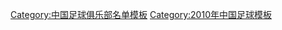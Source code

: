 {{Football squad with logo
 | name      = 2010瀋陽東進名單
 | bgcolor   = #4E387E
 | textcolor = #FFFFF7
 | teamname  = 瀋陽東進
 | seasontitle=[[2010年中國足球甲級聯賽|<span style="color: #FFFAF7;">2010年</span>]][[中國足球甲級聯賽|<span style="color: #FFFAF7;">中甲聯賽</span>]]第7名
 | teamlogo  = 
 | p1=[[顾俊杰 (足球运动员)|顾俊杰]]
 | p2=[[李健 (瀋陽足球運動員)|李健]]
 | p3=[[王超 (1979年)|王超]]
 | p4=[[徐文彬]]
 | p5=[[任鵬]]
 | p6=[[尹良毅]]
 | p7=[[高萬國]]
 | p8=[[倫巴尼]]
 | p9=[[艾拿度·路華斯·杜斯·山度士|納托]]
 | p10=[[羅拔圖·安達臣|安德森]]
 | p11=[[菲利普伊迪普]]
 | p12=[[張烈 (足球運動員)|張烈]]
 | p14=[[賈曉琛]]
 | p15=[[樂倍思]]
 | p16=[[李根]]
 | p17=[[劉獲銘]]
 | p18=[[楊劍飛]]
 | p19=[[朱大義]]
 | p20=[[鄧黎]]
 | p21=[[王若吉]]
 | p22=[[張浩 (足球運動員)|張浩]]
 | p23=[[周寒]]
 | p24=[[郝永赫]]
 | p25=[[明昊鶴]]
 | p26=[[王昀哲]]
 | p27=[[孟維平]]
 | p28=[[段杰毅]]
 | p29=[[劉文慶 (足球運動員)|劉文慶]]
 | p30=[[馮紹順]]
 | p32=[[趙銘]]
 | p36=[[陳波]]
 | manager={{link-it|于明 (足球运动员)|Yu Min|于明}}
}}
<noinclude>
{{DEFAULTSORT:Dongjin F.C. Squad 2010}}
[[Category:中国足球俱乐部名单模板]]
[[Category:2010年中国足球模板]]
</noinclude>